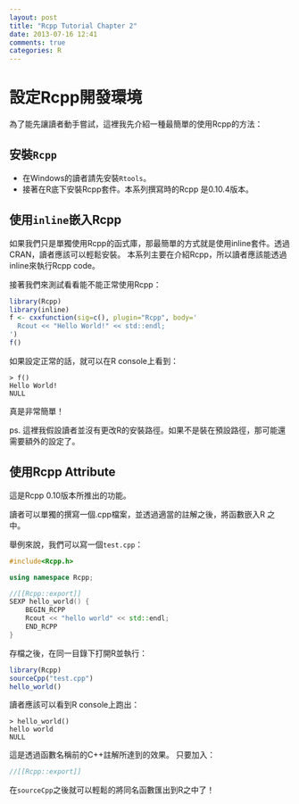 ```yaml
---
layout: post
title: "Rcpp Tutorial Chapter 2"
date: 2013-07-16 12:41
comments: true
categories: R
---
```


# 設定Rcpp開發環境

為了能先讓讀者動手嘗試，這裡我先介紹一種最簡單的使用Rcpp的方法：

## 安裝`Rcpp`

- 在Windows的讀者請先安裝`Rtools`。
- 接著在R底下安裝Rcpp套件。本系列撰寫時的Rcpp 是0.10.4版本。

## 使用`inline`嵌入Rcpp

如果我們只是單獨使用Rcpp的函式庫，那最簡單的方式就是使用inline套件。透過CRAN，讀者應該可以輕鬆安裝。
本系列主要在介紹Rcpp，所以讀者應該能透過inline來執行Rcpp code。

接著我們來測試看看能不能正常使用Rcpp：

```r
library(Rcpp)
library(inline)
f <- cxxfunction(sig=c(), plugin="Rcpp", body='
  Rcout << "Hello World!" << std::endl;               
')
f()
```

如果設定正常的話，就可以在R console上看到：

```
> f()
Hello World!
NULL
```

真是非常簡單！

ps. 這裡我假設讀者並沒有更改R的安裝路徑。如果不是裝在預設路徑，那可能還需要額外的設定了。

## 使用Rcpp Attribute

這是Rcpp 0.10版本所推出的功能。

讀者可以單獨的撰寫一個.cpp檔案，並透過適當的註解之後，將函數嵌入R 之中。

舉例來說，我們可以寫一個`test.cpp`：

```test.cpp
#include<Rcpp.h>

using namespace Rcpp;

//[[Rcpp::export]]
SEXP hello_world() {
	BEGIN_RCPP
	Rcout << "hello world" << std::endl;
	END_RCPP
}
```

存檔之後，在同一目錄下打開R並執行：

```r
library(Rcpp)
sourceCpp("test.cpp")
hello_world()
```

讀者應該可以看到R console上跑出：

```
> hello_world()
hello world
NULL
```

這是透過函數名稱前的C++註解所達到的效果。
只要加入：
```cpp
//[[Rcpp::export]]
```

在`sourceCpp`之後就可以輕鬆的將同名函數匯出到R之中了！


